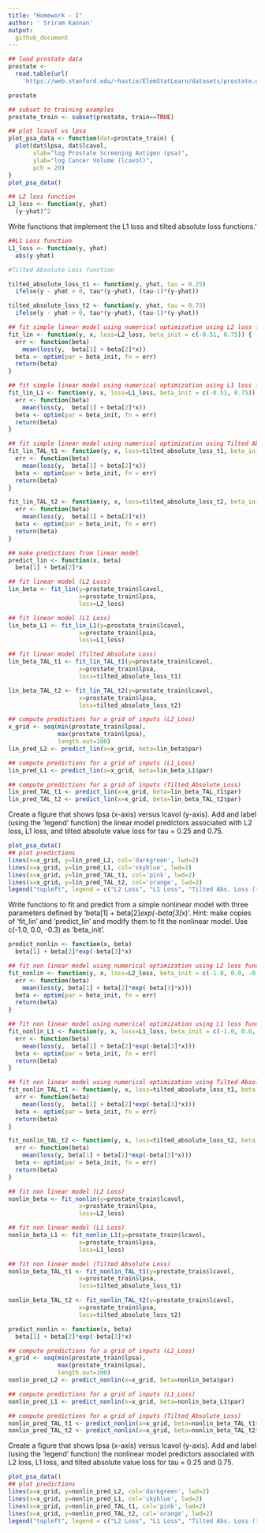 ```yaml
---
title: "Homework - I"
author: ' Sriram Kannan'
output:
  github_document
---
```



```r
## load prostate data
prostate <- 
  read.table(url(
    'https://web.stanford.edu/~hastie/ElemStatLearn/datasets/prostate.data'))
```


```r
prostate
```


```r
## subset to training examples
prostate_train <- subset(prostate, train==TRUE)
```


```r
## plot lcavol vs lpsa
plot_psa_data <- function(dat=prostate_train) {
  plot(dat$lpsa, dat$lcavol,
       xlab="log Prostate Screening Antigen (psa)",
       ylab="log Cancer Volume (lcavol)",
       pch = 20)
}
plot_psa_data()
```


```r
## L2 loss function
L2_loss <- function(y, yhat)
  (y-yhat)^2
```

Write functions that implement the L1 loss and tilted absolute loss functions.'

```r

##L1 Loss function
L1_loss <- function(y, yhat)
  abs(y-yhat)

#Tilted Absolute Loss function

tilted_absolute_loss_t1 <- function(y, yhat, tau = 0.25)
  ifelse(y - yhat > 0, tau*(y-yhat), (tau-1)*(y-yhat))

tilted_absolute_loss_t2 <- function(y, yhat, tau = 0.75)
  ifelse(y - yhat > 0, tau*(y-yhat), (tau-1)*(y-yhat))

```


```r
## fit simple linear model using numerical optimization using L2 loss function
fit_lin <- function(y, x, loss=L2_loss, beta_init = c(-0.51, 0.75)) {
  err <- function(beta)
    mean(loss(y,  beta[1] + beta[2]*x))
  beta <- optim(par = beta_init, fn = err)
  return(beta)
}
```

```r
## fit simple linear model using numerical optimization using L1 loss function
fit_lin_L1 <- function(y, x, loss=L1_loss, beta_init = c(-0.51, 0.75)) {
  err <- function(beta)
    mean(loss(y,  beta[1] + beta[2]*x))
  beta <- optim(par = beta_init, fn = err)
  return(beta)
}

## fit simple linear model using numerical optimization using Tilted Absolute loss function
fit_lin_TAL_t1 <- function(y, x, loss=tilted_absolute_loss_t1, beta_init = c(-0.51, 0.75)) {
  err <- function(beta)
    mean(loss(y,  beta[1] + beta[2]*x))
  beta <- optim(par = beta_init, fn = err)
  return(beta)
}

fit_lin_TAL_t2 <- function(y, x, loss=tilted_absolute_loss_t2, beta_init = c(-0.51, 0.75)) {
  err <- function(beta)
    mean(loss(y,  beta[1] + beta[2]*x))
  beta <- optim(par = beta_init, fn = err)
  return(beta)
}
```


```r
## make predictions from linear model
predict_lin <- function(x, beta)
  beta[1] + beta[2]*x
```


```r
## fit linear model (L2 Loss)
lin_beta <- fit_lin(y=prostate_train$lcavol,
                    x=prostate_train$lpsa,
                    loss=L2_loss)

## fit linear model (L1 Loss)
lin_beta_L1 <- fit_lin_L1(y=prostate_train$lcavol,
                    x=prostate_train$lpsa,
                    loss=L1_loss)

## fit linear model (Tilted Absolute Loss)
lin_beta_TAL_t1 <- fit_lin_TAL_t1(y=prostate_train$lcavol,
                    x=prostate_train$lpsa,
                    loss=tilted_absolute_loss_t1)

lin_beta_TAL_t2 <- fit_lin_TAL_t2(y=prostate_train$lcavol,
                    x=prostate_train$lpsa,
                    loss=tilted_absolute_loss_t2)
```


```r
## compute predictions for a grid of inputs (L2_Loss)
x_grid <- seq(min(prostate_train$lpsa),
              max(prostate_train$lpsa),
              length.out=100)
lin_pred_L2 <- predict_lin(x=x_grid, beta=lin_beta$par)

## compute predictions for a grid of inputs (L1_Loss)
lin_pred_L1 <- predict_lin(x=x_grid, beta=lin_beta_L1$par)

## compute predictions for a grid of inputs (Tilted_Absolute_Loss)
lin_pred_TAL_t1 <- predict_lin(x=x_grid, beta=lin_beta_TAL_t1$par)
lin_pred_TAL_t2 <- predict_lin(x=x_grid, beta=lin_beta_TAL_t2$par)

```

Create a figure that shows lpsa (x-axis) versus lcavol (y-axis). Add and label (using the 'legend' function) the linear model predictors associated with L2 loss, L1 loss, and tilted absolute value loss for tau = 0.25 and 0.75.

```r
plot_psa_data()
## plot predictions
lines(x=x_grid, y=lin_pred_L2, col='darkgreen', lwd=2)
lines(x=x_grid, y=lin_pred_L1, col='skyblue', lwd=2)
lines(x=x_grid, y=lin_pred_TAL_t1, col='pink', lwd=2)
lines(x=x_grid, y=lin_pred_TAL_t2, col='orange', lwd=2)
legend("topleft", legend = c("L2 Loss", "L1 Loss", "Tilted Abs. Loss (tau = 0.25)", "Tilted Abs. Loss (tau = 0.75)"), col = c("darkgreen", "skyblue", "pink", "orange"), lty = 1, lwd = 2)

```
Write functions to fit and predict from a simple nonlinear model with three parameters defined by 'beta[1] + beta[2]*exp(-beta[3]*x)'. Hint: make copies of 'fit_lin' and 'predict_lin' and modify them to fit the nonlinear model. Use c(-1.0, 0.0, -0.3) as 'beta_init'.

```r
predict_nonlin <- function(x, beta)
  beta[1] + beta[2]*exp(-beta[3]*x)
```

```r
## fit non linear model using numerical optimization using L2 loss function
fit_nonlin <- function(y, x, loss=L2_loss, beta_init = c(-1.0, 0.0, -0.3)) {
  err <- function(beta)
    mean(loss(y, beta[1] + beta[2]*exp(-beta[3]*x)))
  beta <- optim(par = beta_init, fn = err)
  return(beta)
}
```

```r
## fit non linear model using numerical optimization using L1 loss function
fit_nonlin_L1 <- function(y, x, loss=L1_loss, beta_init = c(-1.0, 0.0, -0.3)) {
  err <- function(beta)
    mean(loss(y,  beta[1] + beta[2]*exp(-beta[3]*x)))
  beta <- optim(par = beta_init, fn = err)
  return(beta)
}

## fit non linear model using numerical optimization using Tilted Absolute loss function
fit_nonlin_TAL_t1 <- function(y, x, loss=tilted_absolute_loss_t1, beta_init = c(-1.0, 0.0, -0.3)) {
  err <- function(beta)
    mean(loss(y,  beta[1] + beta[2]*exp(-beta[3]*x)))
  beta <- optim(par = beta_init, fn = err)
  return(beta)
}

fit_nonlin_TAL_t2 <- function(y, x, loss=tilted_absolute_loss_t2, beta_init = c(-1.0, 0.0, -0.3)) {
  err <- function(beta)
    mean(loss(y, beta[1] + beta[2]*exp(-beta[3]*x)))
  beta <- optim(par = beta_init, fn = err)
  return(beta)
}
```


```r
## fit non linear model (L2 Loss)
nonlin_beta <- fit_nonlin(y=prostate_train$lcavol,
                    x=prostate_train$lpsa,
                    loss=L2_loss)

## fit non linear model (L1 Loss)
nonlin_beta_L1 <- fit_nonlin_L1(y=prostate_train$lcavol,
                    x=prostate_train$lpsa,
                    loss=L1_loss)

## fit non linear model (Tilted Absolute Loss)
nonlin_beta_TAL_t1 <- fit_nonlin_TAL_t1(y=prostate_train$lcavol,
                    x=prostate_train$lpsa,
                    loss=tilted_absolute_loss_t1)

nonlin_beta_TAL_t2 <- fit_nonlin_TAL_t2(y=prostate_train$lcavol,
                    x=prostate_train$lpsa,
                    loss=tilted_absolute_loss_t2)
```

```r
predict_nonlin <- function(x, beta)
  beta[1] + beta[2]*exp(-beta[3]*x)
```

```r
## compute predictions for a grid of inputs (L2_Loss)
x_grid <- seq(min(prostate_train$lpsa),
              max(prostate_train$lpsa),
              length.out=100)
nonlin_pred_L2 <- predict_nonlin(x=x_grid, beta=nonlin_beta$par)

## compute predictions for a grid of inputs (L1_Loss)
nonlin_pred_L1 <- predict_nonlin(x=x_grid, beta=nonlin_beta_L1$par)

## compute predictions for a grid of inputs (Tilted_Absolute_Loss)
nonlin_pred_TAL_t1 <- predict_nonlin(x=x_grid, beta=nonlin_beta_TAL_t1$par)
nonlin_pred_TAL_t2 <- predict_nonlin(x=x_grid, beta=nonlin_beta_TAL_t2$par)

```

Create a figure that shows lpsa (x-axis) versus lcavol (y-axis). Add and label (using the 'legend' function) the nonlinear model predictors associated with L2 loss, L1 loss, and tilted absolute value loss for tau = 0.25 and 0.75.

```r
plot_psa_data()
## plot predictions
lines(x=x_grid, y=nonlin_pred_L2, col='darkgreen', lwd=2)
lines(x=x_grid, y=nonlin_pred_L1, col='skyblue', lwd=2)
lines(x=x_grid, y=nonlin_pred_TAL_t1, col='pink', lwd=2)
lines(x=x_grid, y=nonlin_pred_TAL_t2, col='orange', lwd=2)
legend("topleft", legend = c("L2 Loss", "L1 Loss", "Tilted Abs. Loss (tau = 0.25)", "Tilted Abs. Loss (tau = 0.75)"), col = c("darkgreen", "skyblue", "pink", "orange"), lty = 1, lwd = 2)

```